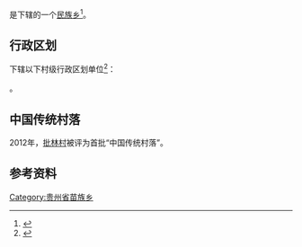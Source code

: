 {{中国乡级行政区|52/01/11/207/000
| 电话区号 = 851}}

'''{{PAGENAMEBASE}}'''是{{PRC admin/fullname|52/01/11/207/000|3}}下辖的一个[[民族乡|民族乡]]<ref>{{PRC admin/ref sgc|{{PRC admin/parent|52/01/11/207/000}}}}</ref>。

== 行政区划 ==
{{PAGENAMEBASE}}下辖以下村级行政区划单位<ref>{{PRC admin/ref sgc|52/01/11/207/000}}</ref>：

{{PRC admin/children|52/01/11/207/000}}。

==中国传统村落==
2012年，[[批林村|批林村]]被评为首批“中国传统村落”。

== 参考资料 ==
{{reflist}}

{{贵州行政区划小作品}}
{{PRC admin/navcat|52/01/11/207/000}}
[[Category:贵州省苗族乡|Category:贵州省苗族乡]]